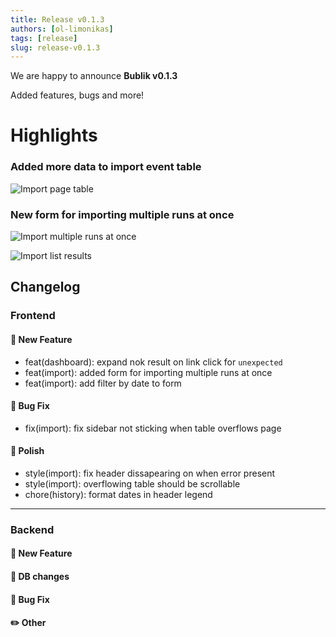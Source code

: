 ```yaml
---
title: Release v0.1.3
authors: [ol-limonikas]
tags: [release]
slug: release-v0.1.3
---
```


We are happy to announce **Bublik v0.1.3**

Added features, bugs and more!

<!--truncate-->

# Highlights

### Added more data to import event table

![Import page table](./img/SCR-20230317-hgzy.png)

### New form for importing multiple runs at once

![Import multiple runs at once](./img/SCR-20230317-hkff.png)

![Import list results](./img/SCR-20230317-hlar.png)

## Changelog

### Frontend

#### 🚀 New Feature

- feat(dashboard): expand nok result on link click for `unexpected`
- feat(import): added form for importing multiple runs at once
- feat(import): add filter by date to form

#### 🐛 Bug Fix

- fix(import): fix sidebar not sticking when table overflows page

#### 💅 Polish

- style(import): fix header dissapearing on when error present
- style(import): overflowing table should be scrollable
- chore(history): format dates in header legend

---

### Backend

#### 🚀 New Feature

#### 💾 DB changes

#### 🐛 Bug Fix

#### ✏️ Other
